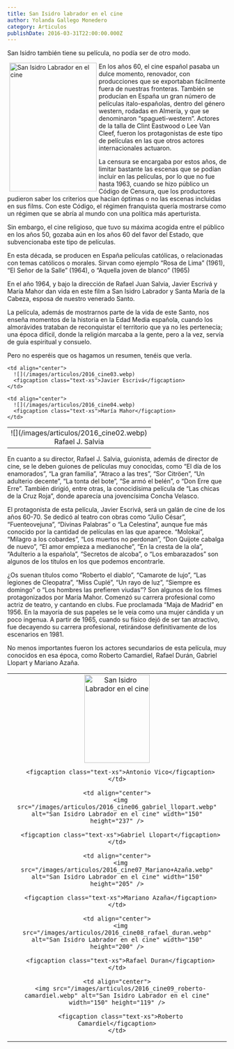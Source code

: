 ```yaml
---
title: San Isidro labrador en el cine
author: Yolanda Gallego Monedero
category: Articulos
publishDate: 2016-03-31T22:00:00.000Z
---
```


San Isidro también tiene su película, no podía ser de otro modo.

<img src="/images/articulos/2016_cine01.webp" alt="San Isidro Labrador en el cine" width="200" height="295" style="float:left; margin:0px 5px;" />

En los años 60, el cine español pasaba un dulce momento, renovador, con producciones que se exportaban fácilmente fuera de nuestras fronteras. También se producían en España un gran número de películas italo-españolas, dentro del género western, rodadas en Almería, y que se denominaron “spagueti-western”. Actores de la talla de Clint Eastwood o Lee Van Cleef, fueron los protagonistas de este tipo de películas en las que otros actores internacionales actuaron.

La censura se encargaba por estos años, de limitar bastante las escenas que se podían incluir en las películas, por lo que no fue hasta 1963, cuando se hizo público un Código de Censura, que los productores pudieron saber los criterios que hacían óptimas o no las escenas incluidas en sus films. Con este Código, el régimen franquista quería mostrarse como un régimen que se abría al mundo con una política más aperturista.

Sin embargo, el cine religioso, que tuvo su máxima acogida entre el público en los años 50, gozaba aún en los años 60 del favor del Estado, que subvencionaba este tipo de películas.

En esta década, se producen en España películas católicas, o relacionadas con temas católicos o morales. Sirvan como ejemplo “Rosa de Lima” (1961), “El Señor de la Salle” (1964), o “Aquella joven de blanco” (1965)

En el año 1964, y bajo la dirección de Rafael Juan Salvia, Javier Escrivá y María Mahor dan vida en este film a San Isidro Labrador y Santa María de la Cabeza, esposa de nuestro venerado Santo.

La película, además de mostrarnos parte de la vida de este Santo, nos enseña momentos de la historia en la Edad Media española, cuando los almorávides trataban de reconquistar el territorio que ya no les pertenecía; una época difícil, donde la religión marcaba a la gente, pero a la vez, servía de guía espiritual y consuelo.

Pero no esperéis que os hagamos un resumen, tenéis que verla.

<table width="600" border="0" align="center" cellpadding="0" cellspacing="0">
  <tr>
    <td align="center">
      ![](/images/articulos/2016_cine02.webp)
      <figcaption class="text-xs">Rafael J. Salvia</figcaption>
    </td>

    <td align="center">
      ![](/images/articulos/2016_cine03.webp)
      <figcaption class="text-xs">Javier Escrivá</figcaption>
    </td>

    <td align="center">
      ![](/images/articulos/2016_cine04.webp)
      <figcaption class="text-xs">María Mahor</figcaption>
    </td>
  </tr>
</table>

En cuanto a su director, Rafael J. Salvia, guionista, además de director de cine, se le deben guiones de películas muy conocidas, como “El día de los enamorados”, “La gran familia”, “Atraco a las tres”, “Sor Citröen”, “Un adulterio decente”, “La tonta del bote”, “Se armó el belén”, o “Don Erre que Erre”. También dirigió, entre otras, la conocidísima película de “Las chicas de la Cruz Roja”, donde aparecía una jovencísima Concha Velasco.

El protagonista de esta película, Javier Escrivá, será un galán de cine de los años 60-70. Se dedicó al teatro con obras como “Julio César”, “Fuenteovejuna”, “Divinas Palabras” o “La Celestina”, aunque fue más conocido por la cantidad de películas en las que aparece. “Molokai”, “Milagro a los cobardes”, “Los muertos no perdonan”, “Don Quijote cabalga de nuevo”, “El amor empieza a medianoche”, “En la cresta de la ola”, “Adulterio a la española”, “Secretos de alcoba”, o “Los embarazados” son algunos de los títulos en los que podemos encontrarle.

¿Os suenan títulos como “Roberto el diablo”, “Camarote de lujo”, “Las legiones de Cleopatra”, “Miss Cuplé”, “Un rayo de luz”, “Siempre es domingo” o “Los hombres las prefieren viudas”? Son algunos de los filmes protagonizados por María Mahor. Comenzó su carrera profesional como actriz de teatro, y cantando en clubs. Fue proclamada “Maja de Madrid” en 1956. En la mayoría de sus papeles se le veía como una mujer cándida y un poco ingenua. A partir de 1965, cuando su físico dejó de ser tan atractivo, fue decayendo su carrera profesional, retirándose definitivamente de los escenarios en 1981.

No menos importantes fueron los actores secundarios de esta película, muy conocidos en esa época, como Roberto Camardiel, Rafael Durán, Gabriel Llopart y Mariano Azaña.

<table width="850" border="0" align="center" cellpadding="0" cellspacing="0">
  <tr>
    <td align="center">
      <img src="/images/articulos/2016_cine05_Antonio-Vico.webp" alt="San Isidro Labrador en el cine" width="150" height="202" />

      <figcaption class="text-xs">Antonio Vico</figcaption>
    </td>

    <td align="center">
      <img src="/images/articulos/2016_cine06_gabriel_llopart.webp" alt="San Isidro Labrador en el cine" width="150" height="237" />

      <figcaption class="text-xs">Gabriel Llopart</figcaption>
    </td>

    <td align="center">
      <img src="/images/articulos/2016_cine07_Mariano+Azaña.webp" alt="San Isidro Labrador en el cine" width="150" height="205" />

      <figcaption class="text-xs">Mariano Azaña</figcaption>
    </td>

    <td align="center">
      <img src="/images/articulos/2016_cine08_rafael_duran.webp" alt="San Isidro Labrador en el cine" width="150" height="200" />

      <figcaption class="text-xs">Rafael Duran</figcaption>
    </td>

    <td align="center">
      <img src="/images/articulos/2016_cine09_roberto-camardiel.webp" alt="San Isidro Labrador en el cine" width="150" height="119" />

      <figcaption class="text-xs">Roberto Camardiel</figcaption>
    </td>
  </tr>
</table>
